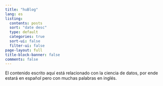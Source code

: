 ```yaml
---
title: "huBlog"
lang: es
listing:
  contents: posts
  sort: "date desc"
  type: default
  categories: true
  sort-ui: false
  filter-ui: false
page-layout: full
title-block-banner: false
comments: false
---
```


El contenido escrito aquí está relacionado con la ciencia de datos, por ende estará en español pero con muchas palabras en inglés.
